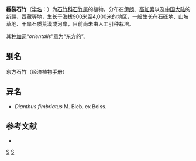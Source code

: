 {{Speciesbox 
| genus = Dianthus
| species = orientalis
| authority = Adams, 1805
}}
'''繸裂石竹'''（[[学名|学名]]：{{lang|la|''Dianthus orientalis''}}）为[[石竹科|石竹科]][[石竹属|石竹属]]的植物。分布在[[伊朗|伊朗]]、[[高加索|高加索]]以及[[中国大陆|中国大陆]]的[[新疆|新疆]]、[[西藏|西藏]]等地，生长于海拔900米至4,000米的地区，一般生长在石砾地、山坡草地、干旱石质荒漠或河岸，目前尚未由人工引种栽培。

其[[种加词|种加词]]“''orientalis''”意为“东方的”。

== 别名 ==
东方石竹（经济植物手册）

== 异名 ==
* ''Dianthus fimbriatus'' M. Bieb. ex Boiss.

== 参考文献 ==
<div class="references-small">
* {{cite web| url =http://www.bioinfo.cn/db05/KmzwSpecies.php?action=view&id=2393| title =繸裂石竹| work =《中国高等植物数据库全库》| publisher =中国科学院微生物研究所| author =昆明植物研究所| accessdate =2009-02-23| deadurl =yes| archiveurl =https://web.archive.org/web/20160305003425/http://www.bioinfo.cn/db05/KmzwSpecies.php?action=view&id=2393| archivedate =2016-03-05}}
</div>
{{Taxonbar|from=Q12232522}}

[[Category:石竹属|S]]
[[Category:1805年描述的植物|S]]


{{植物小作品}}